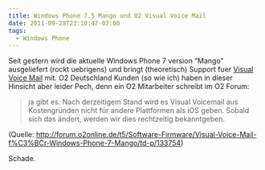 ```yaml
---
title: Windows Phone 7.5 Mango und O2 Visual Voice Mail
date: 2011-09-28T23:10:47-07:00
tags:
  - Windows Phone
---
```

Seit gestern wird die aktuelle Windows Phone 7 version &#8220;Mango&#8221; ausgeliefert (rockt uebrigens) und bringt (theoretisch) Support fuer [Visual Voice Mail](http://en.wikipedia.org/wiki/Visual_voicemail) mit. O2 Deutschland Kunden (so wie ich) haben in dieser Hinsicht aber leider Pech, denn ein O2 Mitarbeiter schreibt im O2 Forum:

> ja gibt es: Nach derzeitigem Stand wird es Visual Voicemail aus Kostengründen nicht für andere Plattformen als iOS geben. Sobald sich das ändert, werden wir dies rechtzeitig bekanntgeben.

(Quelle: http://forum.o2online.de/t5/Software-Firmware/Visual-Voice-Mail-f%C3%BCr-Windows-Phone-7-Mango/td-p/133754)

Schade.